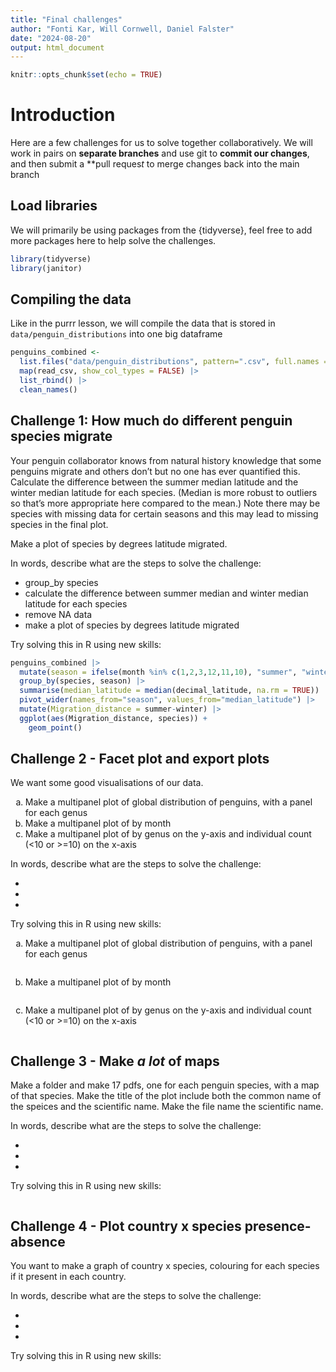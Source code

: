 ```yaml
---
title: "Final challenges"
author: "Fonti Kar, Will Cornwell, Daniel Falster"
date: "2024-08-20"
output: html_document
---
```


```r
knitr::opts_chunk$set(echo = TRUE)
```

# Introduction

Here are a few challenges for us to solve together collaboratively. We will work in pairs on **separate branches** and use git to **commit our changes**, and then submit a **pull reques*t* to merge changes back into the main branch

## Load libraries

We will primarily be using packages from the {tidyverse}, feel free to add more packages here to help solve the challenges.

```r
library(tidyverse)
library(janitor)
```

## Compiling the data

Like in the purrr lesson, we will compile the data that is stored in `data/penguin_distributions` into one big dataframe

```r
penguins_combined <- 
  list.files("data/penguin_distributions", pattern=".csv", full.names = TRUE) |> 
  map(read_csv, show_col_types = FALSE) |> 
  list_rbind() |> 
  clean_names()
```

## Challenge 1: How much do different penguin species migrate

Your penguin collaborator knows from natural history knowledge that some penguins migrate and others don't but no one has ever quantified this.  Calculate the difference between the summer median latitude and the winter median latitude for each species.  (Median is more robust to outliers so that's more appropriate here compared to the mean.) Note there may be species with missing data for certain seasons and this may lead to missing species in the final plot. 

Make a plot of species by degrees latitude migrated.    

In words, describe what are the steps to solve the challenge: 

- group_by species
- calculate the difference between summer median and winter median latitude for each species
- remove NA data
- make a plot of species by degrees latitude migrated

Try solving this in R using new skills:

```r
penguins_combined |>
  mutate(season = ifelse(month %in% c(1,2,3,12,11,10), "summer", "winter")) |>
  group_by(species, season) |>
  summarise(median_latitude = median(decimal_latitude, na.rm = TRUE)) |>
  pivot_wider(names_from="season", values_from="median_latitude") |>
  mutate(Migration_distance = summer-winter) |>
  ggplot(aes(Migration_distance, species)) +
    geom_point()
```

## Challenge 2 - Facet plot and export plots

We want some good visualisations of our data.

a. Make a multipanel plot of global distribution of penguins, with a panel for each genus
b. Make a multipanel plot of by month
c. Make a multipanel plot of by genus on the y-axis and individual count (<10 or >=10) on the x-axis

In words, describe what are the steps to solve the challenge: 

- 
- 
- 

Try solving this in R using new skills:

a. Make a multipanel plot of global distribution of penguins, with a panel for each genus

```r

```

b. Make a multipanel plot of by month

```r

```

c. Make a multipanel plot of by genus on the y-axis and individual count (<10 or >=10) on the x-axis


```r

```

## Challenge 3 - Make _a lot_ of maps

Make a folder and make 17 pdfs, one for each penguin species, with a map of that species.  Make the title of the plot include both the common name of the speices and the scientific name.  Make the file name the scientific name.

In words, describe what are the steps to solve the challenge: 

- 
- 
- 


Try solving this in R using new skills:

```r

```

## Challenge 4 - Plot country x species presence-absence

You want to make a graph of country x species, colouring for each species if it present in each country.

In words, describe what are the steps to solve the challenge: 

- 
- 
- 


Try solving this in R using new skills:

```r

```


